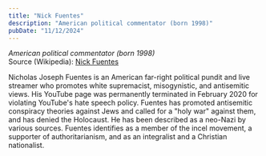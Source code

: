 ```yaml
---
title: "Nick Fuentes"
description: "American political commentator (born 1998)"
pubDate: "11/12/2024"
---
```


*American political commentator (born 1998)*  
Source (Wikipedia): [Nick Fuentes][1]

Nicholas Joseph Fuentes is an American far-right political pundit and live streamer who promotes white supremacist, misogynistic, and antisemitic views. His YouTube page was permanently terminated in February 2020 for violating YouTube's hate speech policy. Fuentes has promoted antisemitic conspiracy theories against Jews and called for a "holy war" against them, and has denied the Holocaust. He has been described as a neo-Nazi by various sources. Fuentes identifies as a member of the incel movement, a supporter of authoritarianism, and as an integralist and a Christian nationalist.

[1]: https://en.wikipedia.org/wiki/Nick_Fuentes
